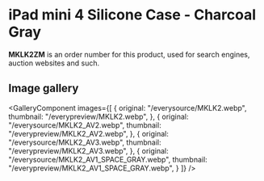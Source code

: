 
# iPad mini 4 Silicone Case - Charcoal Gray

<Callout type='info' emoji='👉🏻'>**MKLK2ZM** is an order number for this product, used for search engines, auction websites and such.</Callout>

## Image gallery

<GalleryComponent
    images={[
      {
        original: "/everysource/MKLK2.webp",
        thumbnail: "/everypreview/MKLK2.webp",
      },
      {
        original: "/everysource/MKLK2_AV2.webp",
        thumbnail: "/everypreview/MKLK2_AV2.webp",
      },
      {
        original: "/everysource/MKLK2_AV3.webp",
        thumbnail: "/everypreview/MKLK2_AV3.webp",
      },
      {
        original: "/everysource/MKLK2_AV1_SPACE_GRAY.webp",
        thumbnail: "/everypreview/MKLK2_AV1_SPACE_GRAY.webp",
      }
    ]}
  />
